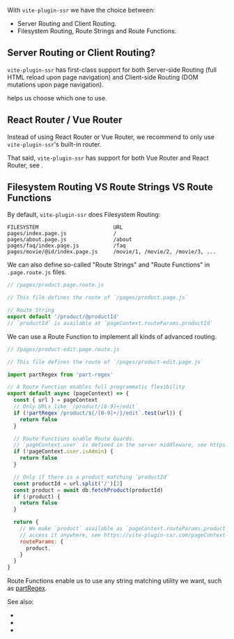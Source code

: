 
With `vite-plugin-ssr` we have the choice between:
 - Server Routing and Client Routing.
 - Filesystem Routing, Route Strings and Route Functions.

## Server Routing or Client Routing?

`vite-plugin-ssr` has first-class support for both Server-side Routing (full HTML reload upon page navigation) and Client-side Routing (DOM mutations upon page navigation).

<Link href="/server-routing-vs-client-routing" /> helps us choose which one to use.

## React Router / Vue Router

Instead of using React Router or Vue Router, we recommend to only use `vite-plugin-ssr`'s built-in router.

That said, `vite-plugin-ssr` has support for both Vue Router and React Router, see <Link href="/vue-router-and-react-router" />.

## Filesystem Routing VS Route Strings VS Route Functions

By default, `vite-plugin-ssr` does Filesystem Routing:

```
FILESYSTEM                        URL
pages/index.page.js               /
pages/about.page.js               /about
pages/faq/index.page.js           /faq
pages/movie/@id/index.page.js     /movie/1, /movie/2, /movie/3, ...
```

We can also define so-called "Route Strings" and "Route Functions" in `.page.route.js` files.

```js
// /pages/product.page.route.js

// This file defines the route of `/pages/product.page.js`

// Route String
export default '/product/@productId'
// `productId` is available at `pageContext.routeParams.productId`
```

We can use a Route Function to implement all kinds of advanced routing.

```js
// /pages/product-edit.page.route.js

// This file defines the route of `/pages/product-edit.page.js`

import partRegex from 'part-regex'

// A Route Function enables full programmatic flexibility
export default async (pageContext) => {
  const { url } = pageContext
  // Only URLs like `/product/[0-9]+/edit`
  if (!partRegex`/product/${/[0-9]+/}/edit`.test(url)) {
    return false
  }

  // Route Functions enable Route Guards.
  // `pageContext.user` is defined in the server middleware, see https://vite-plugin-ssr.com/auth
  if (!pageContext.user.isAdmin) {
    return false
  }

  // Only if there is a product matching `productId`
  const productId = url.split('/')[2]
  const product = await db.fetchProduct(productId)
  if (!product) {
    return false
  }

  return {
    // We make `product` available as `pageContext.routeParams.product` so we can
    // access it anywhere, see https://vite-plugin-ssr.com/pageContext-anywhere
    routeParams: {
      product,
    }
  }
}
```

Route Functions enable us to use any string matching utility we want, such as [partRegex](https://github.com/brillout/part-regex).

See also:
 - <Link href="/filesystem-routing" />
 - <Link href="/route-string" />
 - <Link href="/route-function" />
